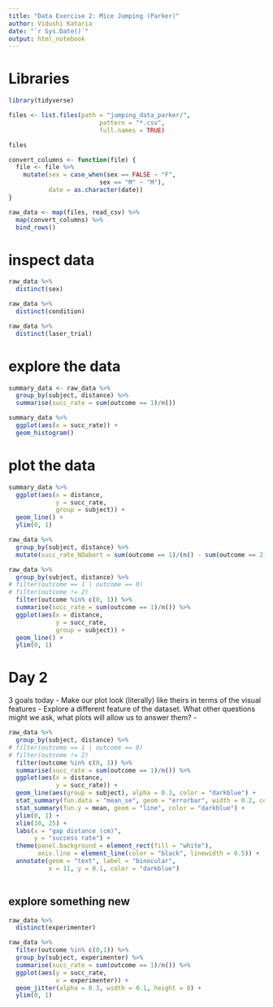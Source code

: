 ```yaml
---
title: "Data Exercise 2: Mice Jumping (Parker)"
author: Vidushi Kataria
date: "`r Sys.Date()`" 
output: html_notebook
---
```


# Libraries

```r
library(tidyverse)
```


```r
files <- list.files(path = "jumping_data_parker/",
                         pattern = "*.csv",
                         full.names = TRUE)

files
```


```r
convert_columns <- function(file) {
  file <- file %>%
    mutate(sex = case_when(sex == FALSE ~ "F",
                         sex == "M" ~ "M"),
           date = as.character(date))
}
```


```r
raw_data <- map(files, read_csv) %>%
  map(convert_columns) %>%
  bind_rows()
```


# inspect data
```r
raw_data %>%
  distinct(sex)
```
```r
raw_data %>%
  distinct(condition)
```
```r
raw_data %>%
  distinct(laser_trial)
```

# explore the data
```r
summary_data <- raw_data %>%
  group_by(subject, distance) %>%
  summarise(succ_rate = sum(outcome == 1)/n())
```


```r
summary_data %>%
  ggplot(aes(x = succ_rate)) +
  geom_histogram()
```

# plot the data

```r
summary_data %>%
  ggplot(aes(x = distance,
             y = succ_rate,
             group = subject)) +
  geom_line() +
  ylim(0, 1)
```

```r
raw_data %>%
  group_by(subject, distance) %>%
  mutate(succ_rate_NOabort = sum(outcome == 1)/(n() - sum(outcome == 2)))
```

```r
raw_data %>%
  group_by(subject, distance) %>%
# filter(outcome == 1 | outcome == 0)
# filter(outcome != 2) 
  filter(outcome %in% c(0, 1)) %>%
  summarise(succ_rate = sum(outcome == 1)/n()) %>%
  ggplot(aes(x = distance,
             y = succ_rate,
             group = subject)) +
  geom_line() +
  ylim(0, 1)
```
# Day 2

3 goals today
- Make our plot look (literally) like theirs in terms of the visual features
- Explore a different feature of the dataset. What other questions might we ask, what plots will allow us to answer them?
- 

```r
raw_data %>%
  group_by(subject, distance) %>%
# filter(outcome == 1 | outcome == 0)
# filter(outcome != 2) 
  filter(outcome %in% c(0, 1)) %>%
  summarise(succ_rate = sum(outcome == 1)/n()) %>%
  ggplot(aes(x = distance,
             y = succ_rate)) +
  geom_line(aes(group = subject), alpha = 0.3, color = "darkblue") +
  stat_summary(fun.data = "mean_se", geom = "errorbar", width = 0.2, color = "darkblue") +
  stat_summary(fun.y = mean, geom = "line", color = "darkblue") + 
  ylim(0, 1) +
  xlim(10, 25) +
  labs(x = "gap distance (cm)",
       y = "success rate") +
  theme(panel.background = element_rect(fill = "white"),
        axis.line = element_line(color = "black", linewidth = 0.5)) +
  annotate(geom = "text", label = "binocular",
           x = 11, y = 0.1, color = "darkblue")
  
```

## explore something new

```r
raw_data %>%
  distinct(experimenter)
```

```r
raw_data %>%
  filter(outcome %in% c(0,1)) %>%
  group_by(subject, experimenter) %>%
  summarise(succ_rate = sum(outcome == 1)/n()) %>%
  ggplot(aes(y = succ_rate,
             x = experimenter)) +
  geom_jitter(alpha = 0.3, width = 0.1, height = 0) +
  ylim(0, 1)
```


